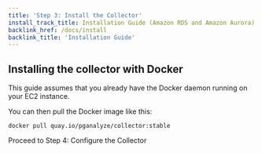 ```yaml
---
title: 'Step 3: Install the Collector'
install_track_title: Installation Guide (Amazon RDS and Amazon Aurora)
backlink_href: /docs/install
backlink_title: 'Installation Guide'
---
```


## Installing the collector with Docker

This guide assumes that you already have the Docker daemon running on your EC2
instance.

You can then pull the Docker image like this:

```
docker pull quay.io/pganalyze/collector:stable
```

<Link className="btn btn-success" to="04_configure_the_collector_docker">
  Proceed to Step 4: Configure the Collector
</Link>
